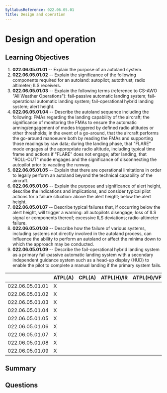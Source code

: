 ```yaml
---
SyllabusReference: 022.06.05.01
Title: Design and operation
---
```


# Design and operation

## Learning Objectives

1. **022.06.05.01.01** -- Explain the purpose of an autoland system.
2. **022.06.05.01.02** -- Explain the significance of the following components
   required for an autoland: autopilot; autothrust; radio altimeter; ILS
   receivers.
3. **022.06.05.01.03** -- Explain the following terms (reference to CS-AWO "All
   Weather Operations"): fail-passive automatic landing system; fail-operational
   automatic landing system; fail-operational hybrid landing system; alert
   height.
4. **022.06.05.01.04** -- Describe the autoland sequence including the
   following: FMAs regarding the landing capability of the aircraft; the
   significance of monitoring the FMAs to ensure the automatic arming/engagement
   of modes triggered by defined radio altitudes or other thresholds; in the
   event of a go-around, that the aircraft performs the go-around manoeuvre both
   by reading the FMAs and supporting those readings by raw data; during the
   landing phase, that "FLARE" mode engages at the appropriate radio altitude,
   including typical time frame and actions if "FLARE" does not engage; after
   landing, that "ROLL-OUT" mode engages and the significance of disconnecting
   the autopilot prior to vacating the runway.
5. **022.06.05.01.05** -- Explain that there are operational limitations in
   order to legally perform an autoland beyond the technical capability of the
   aircraft.
6. **022.06.05.01.06** -- Explain the purpose and significance of alert height,
   describe the indications and implications, and consider typical pilot actions
   for a failure situation: above the alert height; below the alert height.
7. **022.06.05.01.07** -- Describe typical failures that, if occurring below the
   alert height, will trigger a warning: all autopilots disengage; loss of ILS
   signal or components thereof; excessive ILS deviations; radio-altimeter
   failure.
8. **022.06.05.01.08** -- Describe how the failure of various systems, including
   systems not directly involved in the autoland process, can influence the
   ability to perform an autoland or affect the minima down to which the
   approach may be conducted.
9. **022.06.05.01.09** -- Describe the fail-operational hybrid landing system as
   a primary fail-passive automatic landing system with a secondary independent
   guidance system such as a head-up display (HUD) to enable the pilot to
   complete a manual landing if the primary system fails.

|                 | ATPL(A) | CPL(A) | ATPL(H)/IR | ATPL(H)/VFR | CPL(H) | IR  | CBIR(A) |
| --------------- | ------- | ------ | ---------- | ----------- | ------ | --- | ------- |
| 022.06.05.01.01 | X       |        |            |             |        | X   |         |
| 022.06.05.01.02 | X       |        |            |             |        | X   |         |
| 022.06.05.01.03 | X       |        |            |             |        |     |         |
| 022.06.05.01.04 | X       |        |            |             |        |     |         |
| 022.06.05.01.05 | X       |        |            |             |        |     |         |
| 022.06.05.01.06 | X       |        |            |             |        |     |         |
| 022.06.05.01.07 | X       |        |            |             |        |     |         |
| 022.06.05.01.08 | X       |        |            |             |        |     |         |
| 022.06.05.01.09 | X       |        |            |             |        |     |         |

## Summary

## Questions
